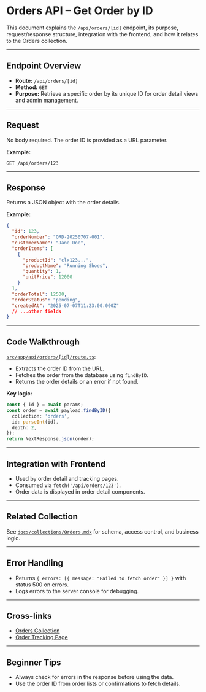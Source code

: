 # Orders API – Get Order by ID

This document explains the `/api/orders/[id]` endpoint, its purpose, request/response structure, integration with the frontend, and how it relates to the Orders collection.

---

## Endpoint Overview

- **Route:** `/api/orders/[id]`
- **Method:** `GET`
- **Purpose:** Retrieve a specific order by its unique ID for order detail views and admin management.

---

## Request

No body required. The order ID is provided as a URL parameter.

**Example:**
```http
GET /api/orders/123
```

---

## Response

Returns a JSON object with the order details.

**Example:**
```json
{
  "id": 123,
  "orderNumber": "ORD-20250707-001",
  "customerName": "Jane Doe",
  "orderItems": [
    {
      "productId": "clx123...",
      "productName": "Running Shoes",
      "quantity": 1,
      "unitPrice": 12000
    }
  ],
  "orderTotal": 12500,
  "orderStatus": "pending",
  "createdAt": "2025-07-07T11:23:00.000Z"
  // ...other fields
}
```

---

## Code Walkthrough

[`src/app/api/orders/[id]/route.ts`](src/app/api/orders/[id]/route.ts:1):

- Extracts the order ID from the URL.
- Fetches the order from the database using `findByID`.
- Returns the order details or an error if not found.

**Key logic:**
```typescript
const { id } = await params;
const order = await payload.findByID({
  collection: 'orders',
  id: parseInt(id),
  depth: 2,
});
return NextResponse.json(order);
```

---

## Integration with Frontend

- Used by order detail and tracking pages.
- Consumed via `fetch('/api/orders/123')`.
- Order data is displayed in order detail components.

---

## Related Collection

See [`docs/collections/Orders.mdx`](../collections/Orders.mdx) for schema, access control, and business logic.

---

## Error Handling

- Returns `{ errors: [{ message: "Failed to fetch order" }] }` with status 500 on errors.
- Logs errors to the server console for debugging.

---

## Cross-links

- [Orders Collection](../collections/Orders.mdx)
- [Order Tracking Page](../../src/app/(frontend)/orders/track/page.tsx)

---

## Beginner Tips

- Always check for errors in the response before using the data.
- Use the order ID from order lists or confirmations to fetch details.
